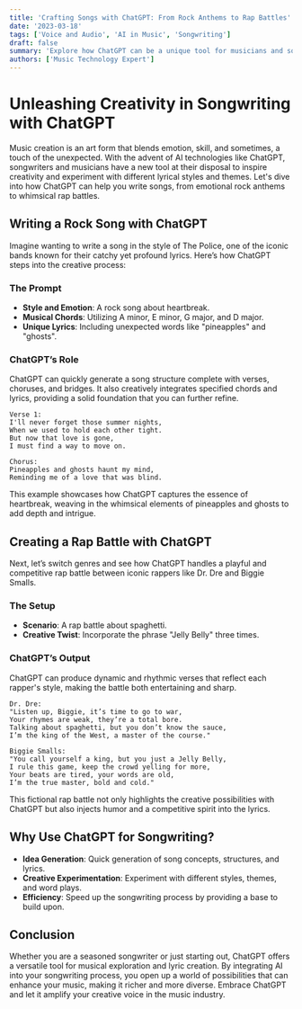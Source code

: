 ```yaml
---
title: 'Crafting Songs with ChatGPT: From Rock Anthems to Rap Battles'
date: '2023-03-18'
tags: ['Voice and Audio', 'AI in Music', 'Songwriting']
draft: false
summary: 'Explore how ChatGPT can be a unique tool for musicians and songwriters, helping to create everything from heartfelt rock songs to playful rap battles.'
authors: ['Music Technology Expert']
---
```


# Unleashing Creativity in Songwriting with ChatGPT

Music creation is an art form that blends emotion, skill, and sometimes, a touch of the unexpected. With the advent of AI technologies like ChatGPT, songwriters and musicians have a new tool at their disposal to inspire creativity and experiment with different lyrical styles and themes. Let's dive into how ChatGPT can help you write songs, from emotional rock anthems to whimsical rap battles.

## Writing a Rock Song with ChatGPT

Imagine wanting to write a song in the style of The Police, one of the iconic bands known for their catchy yet profound lyrics. Here’s how ChatGPT steps into the creative process:

### The Prompt

- **Style and Emotion**: A rock song about heartbreak.
- **Musical Chords**: Utilizing A minor, E minor, G major, and D major.
- **Unique Lyrics**: Including unexpected words like "pineapples" and "ghosts".

### ChatGPT’s Role

ChatGPT can quickly generate a song structure complete with verses, choruses, and bridges. It also creatively integrates specified chords and lyrics, providing a solid foundation that you can further refine.

```lyrics
Verse 1:
I'll never forget those summer nights,
When we used to hold each other tight.
But now that love is gone,
I must find a way to move on.

Chorus:
Pineapples and ghosts haunt my mind,
Reminding me of a love that was blind.
```

This example showcases how ChatGPT captures the essence of heartbreak, weaving in the whimsical elements of pineapples and ghosts to add depth and intrigue.

## Creating a Rap Battle with ChatGPT

Next, let’s switch genres and see how ChatGPT handles a playful and competitive rap battle between iconic rappers like Dr. Dre and Biggie Smalls.

### The Setup

- **Scenario**: A rap battle about spaghetti.
- **Creative Twist**: Incorporate the phrase "Jelly Belly" three times.

### ChatGPT’s Output

ChatGPT can produce dynamic and rhythmic verses that reflect each rapper's style, making the battle both entertaining and sharp.

```lyrics
Dr. Dre:
"Listen up, Biggie, it’s time to go to war,
Your rhymes are weak, they’re a total bore.
Talking about spaghetti, but you don’t know the sauce,
I’m the king of the West, a master of the course."

Biggie Smalls:
"You call yourself a king, but you just a Jelly Belly,
I rule this game, keep the crowd yelling for more,
Your beats are tired, your words are old,
I’m the true master, bold and cold."
```

This fictional rap battle not only highlights the creative possibilities with ChatGPT but also injects humor and a competitive spirit into the lyrics.

## Why Use ChatGPT for Songwriting?

- **Idea Generation**: Quick generation of song concepts, structures, and lyrics.
- **Creative Experimentation**: Experiment with different styles, themes, and word plays.
- **Efficiency**: Speed up the songwriting process by providing a base to build upon.

## Conclusion

Whether you are a seasoned songwriter or just starting out, ChatGPT offers a versatile tool for musical exploration and lyric creation. By integrating AI into your songwriting process, you open up a world of possibilities that can enhance your music, making it richer and more diverse. Embrace ChatGPT and let it amplify your creative voice in the music industry.
